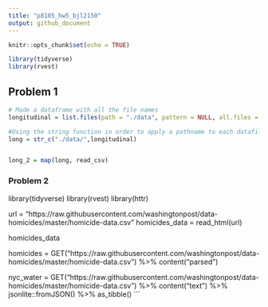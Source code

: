 ```yaml
---
title: "p8105_hw5_bjl2150"
output: github_document
---
```


```r
knitr::opts_chunk$set(echo = TRUE)

library(tidyverse)
library(rvest)
```

## Problem 1
```r
# Made a dataframe with all the file names
longitudinal = list.files(path = "./data", pattern = NULL, all.files = FALSE, full.names = FALSE, recursive = FALSE, ignore.case = FALSE, include.dirs = FALSE, no. = FALSE)

#Using the string function in order to apply a pathname to each datafile within longitudinal
long = str_c("./data/",longitudinal)


long_2 = map(long, read_csv)

```


### Problem 2

library(tidyverse)
library(rvest)
library(httr)

url = "https://raw.githubusercontent.com/washingtonpost/data-homicides/master/homicide-data.csv"
homicides_data = read_html(url)

homicides_data

homicides = GET("https://raw.githubusercontent.com/washingtonpost/data-homicides/master/homicide-data.csv") %>% 
  content("parsed")

nyc_water = GET("https://raw.githubusercontent.com/washingtonpost/data-homicides/master/homicide-data.csv") %>% 
  content("text") %>%
  jsonlite::fromJSON() %>%
  as_tibble()
```






